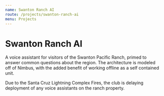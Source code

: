 ```yaml
---
name: Swanton Ranch AI
route: /projects/swanton-ranch-ai
menu: Projects
---
```


# Swanton Ranch AI

A voice assistant for visitors of the Swanton Pacific Ranch, primed to answer common questions about the region. The architecture is modeled off of Nimbus, with the added benefit of working offline as a self contained unit.

Due to the Santa Cruz Lightning Complex Fires, the club is delaying deployment of any voice assistants on the ranch property.
